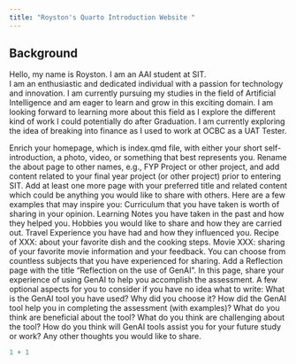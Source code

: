 ```yaml
---
title: "Royston's Quarto Introduction Website "
---
```


## Background

Hello, my name is Royston. I am an AAI student at SIT.<br> 
I am an enthusiastic and dedicated individual with a passion for technology and innovation. I am currently pursuing my studies in the field of Artificial Intelligence and am eager to learn and grow in this exciting domain. I am looking forward to learning more about this field as I explore the different kind of work I could potentially do after Graduation. I am currently exploring the idea of breaking into finance as I used to work at OCBC as a UAT Tester.

Enrich your homepage, which is index.qmd file, with either your short self-introduction, a photo, video, or something that best represents you. Rename the about page to other names, e.g., FYP Project or other project, and add content related to your final year project (or other project) prior to entering SIT. Add at least one more page with your preferred title and related content which could be anything you would like to share with others. Here are a few examples that may inspire you: Curriculum that you have taken is worth of sharing in your opinion. Learning Notes you have taken in the past and how they helped you. Hobbies you would like to share and how they are carried out. Travel Experience you have had and how they influenced you. Recipe of XXX: about your favorite dish and the cooking steps. Movie XXX: sharing of your favorite movie information and your feedback. You can choose from countless subjects that you have experienced for sharing. Add a Reflection page with the title “Reflection on the use of GenAI”. In this page, share your experience of using GenAI to help you accomplish the assessment. A few optional aspects for you to consider if you have no idea what to write: What is the GenAI tool you have used? Why did you choose it? How did the GenAI tool help you in completing the assessment (with examples)? What do you think are beneficial about the tool? What do you think are challenging about the tool? How do you think will GenAI tools assist you for your future study or work? Any other thoughts you would like to share.

```r
1 + 1
```
